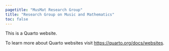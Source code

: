 ```yaml
---
pagetitle: "MusMat Research Group"
title: "Research Group on Music and Mathematics"
toc: false
---
```


This is a Quarto website.

To learn more about Quarto websites visit <https://quarto.org/docs/websites>.